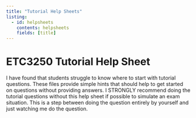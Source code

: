 ```yaml
---
title: "Tutorial Help Sheets"
listing:
  - id: helpsheets
    contents: helpsheets
    fields: [title]
---
```


# ETC3250 Tutorial Help Sheet
I have found that students struggle to know where to start with tutorial questions. These files provide simple hints that should help to get started on questions without providing answers. I STRONGLY recommend doing the tutorial questions without this help sheet if possible to simulate an exam situation. This is a step between doing the question entirely by yourself and just watching me do the question.

::: {#helpsheets}
:::
